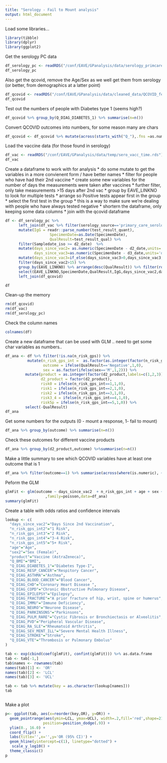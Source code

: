 ```yaml
---
title: "Serology - Fail to Mount analysis"
output: html_document
---
```



Load some libraries...
```r
library(tibble)
library(dplyr)
library(ggplot2)
```


Get the serology PC data
```r
df_serology_pc <- readRDS("/conf/EAVE/GPanalysis/data/serology_primcare_march22.rds")
df_serology_pc
```

Also get the qcovid, remove the Age/Sex as we well get them from serology (or better, from demographics at a latter point)
```r
df_qcovid <- readRDS("/conf/EAVE/GPanalysis/data/cleaned_data/QCOVID_feb22.rds") %>% select(-Age,-Sex) 
df_qcovid
```

Test out the numbers of people with Diabetes type 1 (seems high?)
```r
df_qcovid %>% group_by(Q_DIAG_DIABETES_1) %>% summarise(n=n())
```

Convert QCOVID outcomes into numbers, for some reason many are chars
```r
df_qcovid <- df_qcovid %>% mutate(across(starts_with("Q_"),.fns =as.numeric))
```

Load the vaccine data (for those found in serology)
```r
df_vac <- readRDS("/conf/EAVE/GPanalysis/data/temp/sero_vacc_time.rds")
df_vac
```

Create a dataframe to work with for analysis
* do some mutate to get the variables in a more convienent form / have better names
* filter for people who have had their 2nd vaccine
* create some new variables for the number of days the measurements were taken after vaccines
* further filter, only take measurements >15 days after 2nd vac
* group by EAVE_LINKNO to look for multiple tests
   * arrange so Positive tests appear first in the group
   * select the first test in the group
   * this is a way to make sure we're dealing with people who have always tested negative
* shortern the dataframe, only keeping some data columns
* join with the qcovid dataframe

```r
df <- df_serology_pc %>% 
      left_join(df_vac %>% filter(serology_source=='primary_care_serology')) %>%
      mutate(IgG = readr::parse_number(test_result_quant),
                    SpecimenDate=as.Date(SpecimenDate),
                    QualResult=test_result_qual) %>% 
      filter(Sampledate_iso >= d2_date)  %>% 
      mutate(days_since_vac2= as.numeric(SpecimenDate - d2_date,units='days'),
             days_since_vac3=as.numeric(SpecimenDate - d3_date,units='days')) %>% 
      mutate(days_since_vac3=if_else(days_since_vac3>0,days_since_vac3,0))%>%
      filter(days_since_vac2>15) %>%
      group_by(EAVE_LINKNO) %>% arrange(desc(QualResult)) %>% filter(row_number() ==1) %>% ungroup() %>% 
      select(EAVE_LINKNO,SpecimenDate,QualResult,IgG,days_since_vac2,days_since_vac3,sex,age,d2_product) %>% 
      left_join(df_qcovid)

df
```


Clean-up the memory
```r
rm(df_qcovid)
rm(df_vac)
rm(df_serology_pc)
```


Check the column names
```r
colnames(df)
```


Create a new dataframe that can be used with GLM .. need to get some char variables as numbers..
```r
df_ana <- df %>% filter(!is.na(n_risk_gps)) %>%
          mutate(n_risk_gps_int =  as.factor(as.integer(factor(n_risk_gps,labels=c(1,2,3,4,5)))),
                 outcome = ifelse(QualResult=='Negative',1,0),
                 sex = as.factor(ifelse(sex=='M',1,2))) %>% 
         mutate(product = as.integer(factor(d2_product,labels=c(1,2,3))),
                d2_product = factor(d2_product),
                risk0 = ifelse(n_risk_gps_int==1,1,0),
                risk1 = ifelse(n_risk_gps_int==2,1,0),
                risk2 = ifelse(n_risk_gps_int==3,1,0),
                risk3_4 = ifelse(n_risk_gps_int==4,1,0),
                risk5p = ifelse(n_risk_gps_int==5,1,0)) %>%
         select(-QualResult)
df_ana
```

Get some numbers for the outputs (0 - mount a response, 1- fail to mount)
```r
df_ana %>% group_by(outcome) %>% summarise(n=n())
```

Check these outcomes for different vaccine products
```r
df_ana %>% group_by(d2_product,outcome) %>%summarise(n=n())
```

Make a little summary to see which QCOVID variables have at least one outcome that is 1
```r
df_ana %>% filter(outcome==1) %>% summarise(across(where(is.numeric), ~ sum(.x, na.rm = TRUE))) 
```

Peform the GLM
```r
glmFit <- glm(outcome ~ days_since_vac2  + n_risk_gps_int + age + sex + product + Q_BMI + Q_DIAG_DIABETES_1 + Q_DIAG_RESP_CANCER + Q_DIAG_ASTHMA + Q_DIAG_BLOOD_CANCER + Q_DIAG_CHD + Q_DIAG_COPD + Q_DIAG_EPILEPSY + Q_DIAG_FRACTURE + Q_DIAG_IMMU + Q_DIAG_NEURO + Q_DIAG_PARKINSONS + Q_DIAG_PARKINSONS + Q_DIAG_PULM_RARE + Q_DIAG_PVD + Q_DIAG_RA_SLE + Q_DIAG_SEV_MENT_ILL + Q_DIAG_STROKE + Q_DIAG_VTE
                  ,family=poisson,data=df_ana)
summary(glmFit)
```

Create a table with odds ratios and confidence intervals
```r

lookup <- c(
  "days_since_vac2"="Days Since 2nd Vaccination", 
  "n_risk_gps_int2"="1 Risk",
  "n_risk_gps_int3"="2 Risk",    
  "n_risk_gps_int4"="3-4 Risk",     
  "n_risk_gps_int5"="5+ Risk",    
  "age"="Age",
  "sex2"="Sex (Female)",
  "product"="Vaccine (AstraZeneca)",
  "Q_BMI"="BMI",
  "Q_DIAG_DIABETES_1"="Diabetes Type-I",  
  "Q_DIAG_RESP_CANCER"="Respitory Cancer",
  "Q_DIAG_ASTHMA"="Asthma",    
  "Q_DIAG_BLOOD_CANCER"="Blood Cancer",
  "Q_DIAG_CHD"="Coronary Heart Disease ",
  "Q_DIAG_COPD"="Chronic Obstructive Pulmonary Disease",      
  "Q_DIAG_EPILEPSY"="Epilepsy",     
  "Q_DIAG_FRACTURE"="A prior fracture of hip, wrist, spine or humerus",     
  "Q_DIAG_IMMU"="Immune Deficiency",         
  "Q_DIAG_NEURO"="Neurone Disease",       
  "Q_DIAG_PARKINSONS"="Parkinsons",  
  "Q_DIAG_PULM_RARE"="Cystic Fibrosis or Bronchiectasis or Alveolitis",   
  "Q_DIAG_PVD"="Peripheral Vascular Disease",         
  "Q_DIAG_RA_SLE"="Rheumatoid Arthritis",      
  "Q_DIAG_SEV_MENT_ILL"="Severe Mental Health Illness",
  "Q_DIAG_STROKE"="Stroke",      
  "Q_DIAG_VTE"="Thrombosis or Pulmonary Embolus"
)

tab <- exp(cbind(coef(glmFit), confint(glmFit))) %>% as.data.frame
tab <- tab[-1,]
tab$names <- rownames(tab)
names(tab)[1] <- 'OR'
names(tab)[2] <- 'LCL'
names(tab)[3] <- 'UCL'

tab <- tab %>% mutate(key = as.character(lookup[names]))
tab



```


Make a plot
```r
p<- ggplot(tab, aes(x=reorder(key,OR), y=OR)) + 
  geom_pointrange(aes(ymin=LCL, ymax=UCL), width=.2,fill='red',shape=21,
                 position=position_dodge(.9)) +
  ylim(0., 16.0) +
  coord_flip() +
  labs(title='',x='',y='OR (95% CI)') +
  geom_hline(yintercept=c(1), linetype="dotted") +
   scale_y_log10() +
  theme_classic()
p
```